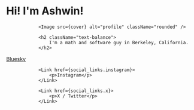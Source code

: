 
# Hi! I'm Ashwin!

    			<Image src={cover} alt="profile" className="rounded" />

    			<h2 className="text-balance">
    				I'm a math and software guy in Berkeley, California.
    			</h2>

[Bluesky](/external/bluesky)

    			<Link href={social_links.instagram}>
    				<p>Instagram</p>
    			</Link>

    			<Link href={social_links.x}>
    				<p>X / Twitter</p>
    			</Link>

